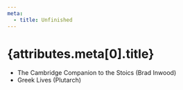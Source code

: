 ```yaml
---
meta:
  - title: Unfinished
---
```


# {attributes.meta[0].title}

- The Cambridge Companion to the Stoics (Brad Inwood)
- Greek Lives (Plutarch)
